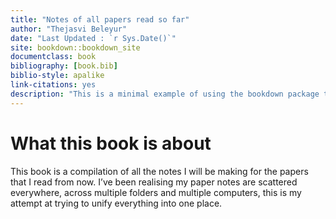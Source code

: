 ```yaml
--- 
title: "Notes of all papers read so far"
author: "Thejasvi Beleyur"
date: "Last Updated : `r Sys.Date()`"
site: bookdown::bookdown_site
documentclass: book
bibliography: [book.bib]
biblio-style: apalike
link-citations: yes
description: "This is a minimal example of using the bookdown package to write a book. The output format for this example is bookdown::gitbook."
---
```


# What this book is about {-}
This book is a compilation of all the notes I will be making for the papers that I read from now. 
I've been realising my paper notes are scattered everywhere, across multiple folders and multiple computers, 
this is my attempt at trying to unify everything into one place. 

